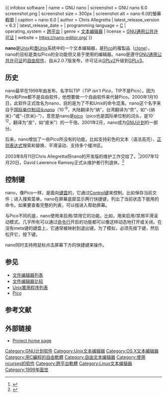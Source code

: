 {{lowercase|title=nano (text editor)}}

{{noteTA|G1=IT|G2=FL}}

{{ infobox software
| name = GNU nano
| screenshot = GNU nano 6.0 screenshot.png
| screenshot size = 300px
| screenshot alt = nano 6.0的螢幕截圖
| caption = nano 6.0
| author = Chris Allegretta
| latest_release_version = 6.3
| latest_release_date = {{Release date and age|2022|04|28}}
| programming language = [[C語言|C]]
| operating_system = [[跨平台|跨平台]]
| genre = [[文本编辑器|文本编辑器]]
| license = [[GNU通用公共许可证|GNU通用公共许可证]]
| website = https://nano-editor.org/
}}

{{Redirect2|Nano|美國籍日本歌手|奈米 (歌手)}}
'''nano'''是[[Unix|Unix]]和[[类Unix|类Unix]]系统中的一个文本编辑器，是[[Pico|Pico]]的複製品（[[克隆_(编程)|clone]]）。nano的目标是类似Pico的全功能但又易于使用的编辑器。nano是遵守[[GNU通用公共许可证|GNU通用公共许可证]]的[[自由软件|自由软件]]，自从2.0.7版发布，许可证从[[GPLv2|GPLv2]]升级到[[GPLv3|GPLv3]]。

== 历史 ==
nano最早在1999年由{{link-en|Chris Allegretta|Chris Allegretta}}发布，名字叫''TIP''（''TIP isn't Pico''，TIP不是Pico）。因为Pico和Pine都不是自由软件，他想要做一个自由软件来代替Pico。2000年1月10日，此软件正式改名为nano，目的是为了不和Unix的命令{{link-en|tip|Tip (Unix utility)}}混淆。nano这个名字来自于[[国际单位制词头|国际单位制词头]]''[[奈|nano]]''（10<sup>-9</sup>，大陆翻译为“纳”，台湾翻译为“奈”，如“-{纳米}-”或“-{奈米}-”），意思是nano是[[皮可|pico]]（pico也是国际单位制的词头，是10<sup>-12</sup>，翻译为“皮”，如“皮米”）的一千倍。2001年2月，nano成为[[GNU计划|GNU计划]]的一部分。

后来，nano增加了一些Pico所没有的功能，比如支持彩色的文本（语法高亮）、[[正则表达式|正则表达式]]搜索和替换、平滑滚动、支持多个缓冲区。

2003年8月11日Chris Allegretta将nano的开发版的维护工作交给了{{link-en|David Lawrence Ramsey|David Lawrence Ramsey}}。<ref>{{cite web|title=GNU nano 1.3 branch opened in CVS|first=Chris|last=Allegretta|date=2003-08-11|work=Nano-devel mailing list|publisher=gnu.org|url=http://lists.gnu.org/archive/html/nano-devel/2003-08/msg00016.html|accessdate=2007-01-25|archive-date=2018-10-10|archive-url=https://web.archive.org/web/20181010181118/http://lists.gnu.org/archive/html/nano-devel/2003-08/msg00016.html|dead-url=no}}</ref>2007年12月20日，David Lawrence Ramsey正式从维护者行列退休。<ref>{{cite web|title=Stepping down as the nano maintainer...|first=David Lawrence|last=Ramsey|date=2007-12-20|work=Nano-devel mailing list|publisher=gnu.org|url=http://lists.gnu.org/archive/html/nano-devel/2007-12/msg00020.html|accessdate=2007-12-20|archive-date=2013-01-20|archive-url=https://www.webcitation.org/6DocWL1Yq?url=http://lists.gnu.org/archive/html/nano-devel/2007-12/msg00020.html|dead-url=no}}</ref>

== 控制键 ==
nano，像Pico一样，是面向[[键盘|键盘]]的，它通过[[Control键|Control键]]来控制。比如{{key press|Ctrl|O}}保存当前文件；{{key press|Ctrl|W}}进入搜索菜单。nano在屏幕底部显示两行快捷键，列出了当前状态下能用的命令。如果要查看完整的列表，可以按{{key press|Ctrl|G}}进入帮助屏幕。

与Pico不同的是，nano使用{{le|meta键|meta key}}来启用/禁用它的功能。比如，{{key press|Meta|S}}用来启用/禁用平滑滚动模式。几乎所有可以通过[[命令行|命令行]]开启的功能都可以像这样动态地打开或关闭。在没有meta键的键盘上，它通常被映射到退出键{{key press|Esc}}。为了模拟{{key press|Meta|S}}，必须先按下{{key press|Esc}}键，然后松开它，按下{{key press|S}}键。

nano同时支持用鼠标点击屏幕下方的快捷键来操作。

== 参见 ==
{{Portal box|自由软件|Linux}}
*[[文件编辑器列表|文件编辑器列表]]
*[[文件编辑器比较|文件编辑器比较]]
*[[Unix實用程序列表|Unix實用程序列表]]
*[[Pico|Pico]]

== 参考文献 ==
{{Reflist}}

== 外部链接 ==
{{Commons category|GNU nano}}
* [http://www.nano-editor.org/ Project home page]{{Wayback|url=http://www.nano-editor.org/ |date=20090301052050 }}

[[Category:GNU计划软件|Category:GNU计划软件]]
[[Category:Unix文本编辑器|Category:Unix文本编辑器]]
[[Category:OS_X文本编辑器|Category:OS X文本编辑器]]
[[Category:用C編程的自由軟體|Category:用C編程的自由軟體]]
[[Category:自由文本编辑器|Category:自由文本编辑器]]
[[Category:使用ncurses的软件|Category:使用ncurses的软件]]
[[Category:跨平台軟體|Category:跨平台軟體]]
[[Category:Linux文本编辑器|Category:Linux文本编辑器]]
[[Category:1999年面世|Category:1999年面世]]